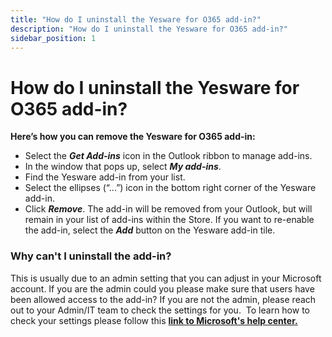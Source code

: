 ```yaml
---
title: "How do I uninstall the Yesware for O365 add-in?"
description: "How do I uninstall the Yesware for O365 add-in?"
sidebar_position: 1
---
```


# How do I uninstall the Yesware for O365 add-in?

**Here’s how you can remove the Yesware for O365 add-in:**
- Select the ***Get Add-ins*** icon in the Outlook ribbon to manage add-ins.
- In the window that pops up, select ***My add-ins***.
- Find the Yesware add-in from your list.
- Select the ellipses (“...”) icon in the bottom right corner of the Yesware add-in.
- Click ***Remove***.
The add-in will be removed from your Outlook, but will remain in your list of add-ins within the Store. If you want to re-enable the add-in, select the ***Add*** button on the Yesware add-in tile.
### Why can't I uninstall the add-in? 
This is usually due to an admin setting that you can adjust in your Microsoft account. If you are the admin could you please make sure that users have been allowed access to the add-in? If you are not the admin, please reach out to your Admin/IT team to check the settings for you. 
To learn how to check your settings please follow this [**link to Microsoft's help center.**](https://learn.microsoft.com/en-us/microsoft-365/admin/manage/manage-addins-in-the-admin-center?view=o365-worldwide)